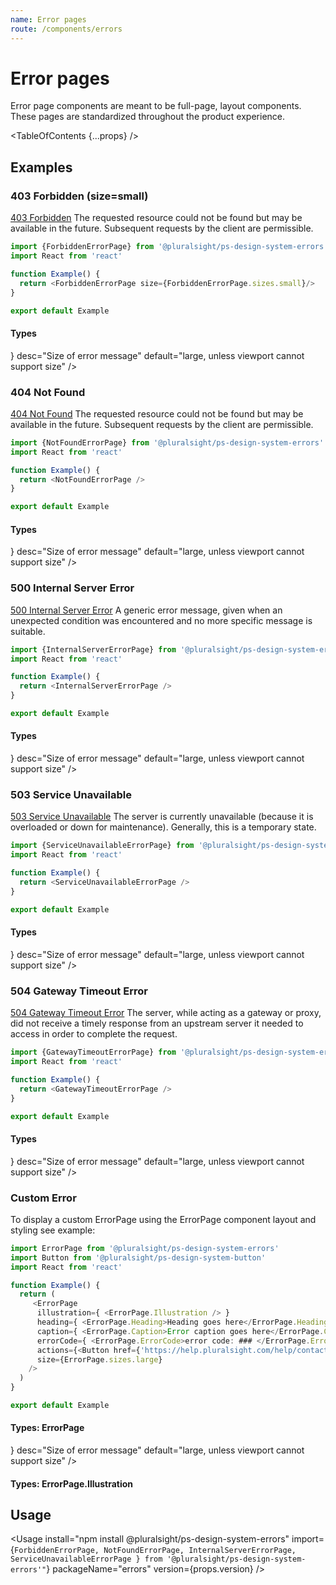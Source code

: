 ```yaml
---
name: Error pages
route: /components/errors
---
```



# Error pages

<Intro>
  Error page components are meant to be full-page, layout components. These
  pages are standardized throughout the product experience.
</Intro>

<TableOfContents {...props} />

## Examples

### 403 Forbidden (size=small)

[403 Forbidden](https://httpstatuses.com/403) The requested resource could not be found but may be available in the future. Subsequent requests by the client are permissible.

```typescript
import {ForbiddenErrorPage} from '@pluralsight/ps-design-system-errors'
import React from 'react'

function Example() {
  return <ForbiddenErrorPage size={ForbiddenErrorPage.sizes.small}/>
}

export default Example
```

#### Types

<TypesTable>
  <TypesProp
    name="href"
    type="string"
    desc="Destination of ”Contact support“ button"
    default="
  https://help.pluralsight.com/help/contact-us"
  />
   <TypesProp
    name="size"
    type={<TypesEnum enum={ErrorPage.sizes} />}
    desc="Size of error message"
    default="large, unless viewport cannot support size"
  />
</TypesTable>

### 404 Not Found

[404 Not Found](https://httpstatuses.com/404) The requested resource could not be found but may be available in the future. Subsequent requests by the client are permissible.

```typescript
import {NotFoundErrorPage} from '@pluralsight/ps-design-system-errors'
import React from 'react'

function Example() {
  return <NotFoundErrorPage />
}

export default Example
```

#### Types

<TypesTable>
  <TypesProp
    name="href"
    type="string"
    desc="Destination of ”Contact support“ button"
    default="
  https://help.pluralsight.com/help/contact-us"
  />
   <TypesProp
    name="size"
    type={<TypesEnum enum={ErrorPage.sizes} />}
    desc="Size of error message"
    default="large, unless viewport cannot support size"
  />
</TypesTable>

### 500 Internal Server Error

[500 Internal Server Error](https://httpstatuses.com/500) A generic error message, given when an unexpected condition was encountered and no more specific message is suitable.

```typescript
import {InternalServerErrorPage} from '@pluralsight/ps-design-system-errors'
import React from 'react'

function Example() {
  return <InternalServerErrorPage />
}

export default Example
```

#### Types

<TypesTable>
  <TypesProp
    name="href"
    type="string"
    desc="Destination of ”Contact support“ button"
    default="
  https://help.pluralsight.com/help/contact-us"
  />
   <TypesProp
    name="size"
    type={<TypesEnum enum={ErrorPage.sizes} />}
    desc="Size of error message"
    default="large, unless viewport cannot support size"
  />
</TypesTable>

### 503 Service Unavailable

[503 Service Unavailable](https://httpstatuses.com/503) The server is currently unavailable (because it is overloaded or down for maintenance). Generally, this is a temporary state.

```typescript
import {ServiceUnavailableErrorPage} from '@pluralsight/ps-design-system-errors'
import React from 'react'

function Example() {
  return <ServiceUnavailableErrorPage />
}

export default Example
```
#### Types

<TypesTable>
   <TypesProp
    name="size"
    type={<TypesEnum enum={ErrorPage.sizes} />}
    desc="Size of error message"
    default="large, unless viewport cannot support size"
  />
</TypesTable>

### 504 Gateway Timeout Error

[504 Gateway Timeout Error](https://httpstatuses.com/504) The server, while acting as a gateway or proxy, did not receive a timely response from an upstream server it needed to access in order to complete the request.

```typescript
import {GatewayTimeoutErrorPage} from '@pluralsight/ps-design-system-errors'
import React from 'react'

function Example() {
  return <GatewayTimeoutErrorPage />
}

export default Example
```

#### Types

<TypesTable>
  <TypesProp
    name="href"
    type="string"
    desc="Destination of ”Contact support“ button"
    default="
  https://help.pluralsight.com/help/contact-us"
  />
   <TypesProp
    name="size"
    type={<TypesEnum enum={ErrorPage.sizes} />}
    desc="Size of error message"
    default="large, unless viewport cannot support size"
  />
</TypesTable>

### Custom Error

To display a custom ErrorPage using the ErrorPage component layout and styling see example:

```typescript
import ErrorPage from '@pluralsight/ps-design-system-errors'
import Button from '@pluralsight/ps-design-system-button'
import React from 'react'

function Example() {
  return (
     <ErrorPage
      illustration={ <ErrorPage.Illustration /> }
      heading={ <ErrorPage.Heading>Heading goes here</ErrorPage.Heading> }
      caption={ <ErrorPage.Caption>Error caption goes here</ErrorPage.Caption> }
      errorCode={ <ErrorPage.ErrorCode>error code: ### </ErrorPage.ErrorCode>}
      actions={<Button href={'https://help.pluralsight.com/help/contact-us'}>Contact support</Button>}
      size={ErrorPage.sizes.large}
    />
  )
}

export default Example
```

#### Types: ErrorPage

<TypesTable>
   <TypesProp
    name="illustration"
    type="ErrorPage.Illustration"
  />
  <TypesProp
    name="heading"
    type="ErrorPage.Heading"
  />
   <TypesProp
    name="caption"
    type="ErrorPage.Caption"
  />
   <TypesProp
    name="errorCode"
    type="ErrorPage.ErrorCode"
  />
  <TypesProp
    name="actions"
    type="Button | ReactNode"
  />
  <TypesProp
    name="size"
    type={<TypesEnum enum={ErrorPage.sizes} />}
    desc="Size of error message"
    default="large, unless viewport cannot support size"
  />
</TypesTable>


#### Types: ErrorPage.Illustration

<TypesTable>
   <TypesProp
    name="children"
    type="ReactNode"
    desc="Custom SvG if default icon is not desired"
  />
</TypesTable>

## Usage

<Usage
  install="npm install @pluralsight/ps-design-system-errors"
  import={`
  ForbiddenErrorPage,
  NotFoundErrorPage,
  InternalServerErrorPage,
  ServiceUnavailableErrorPage
} from '@pluralsight/ps-design-system-errors'"
  `}
  packageName="errors"
  version={props.version}
/>

